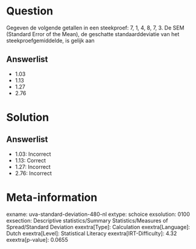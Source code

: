 Question
========

Gegeven de volgende getallen in een steekproef: 7, 1, 4, 8, 7, 3. De SEM
(Standard Error of the Mean), de geschatte standaarddeviatie van het
steekproefgemiddelde, is gelijk aan

Answerlist
----------

* 1.03
* 1.13
* 1.27
* 2.76

Solution
========

Answerlist
----------

* 1.03: Incorrect
* 1.13: Correct
* 1.27: Incorrect
* 2.76: Incorrect

Meta-information
================
exname: uva-standard-deviation-480-nl
extype: schoice
exsolution: 0100
exsection: Descriptive statistics/Summary Statistics/Measures of Spread/Standard Deviation
exextra[Type]: Calculation
exextra[Language]: Dutch
exextra[Level]: Statistical Literacy
exextra[IRT-Difficulty]: 4.32
exextra[p-value]: 0.0655
